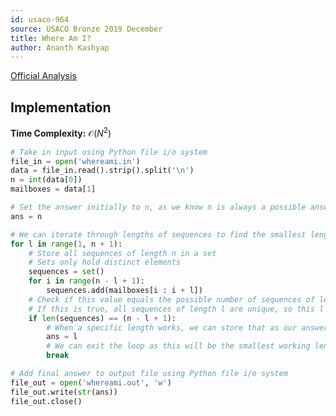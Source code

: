 ```yaml
---
id: usaco-964
source: USACO Bronze 2019 December
title: Where Am I?
author: Ananth Kashyap
---
```


[Official Analysis](http://www.usaco.org/current/data/sol_whereami_bronze_dec19.html)

## Implementation

**Time Complexity:** $\mathcal{O}(N^2)$

<LanguageSection>

<PySection>

```python
# Take in input using Python file i/o system
file_in = open('whereami.in')
data = file_in.read().strip().split('\n')
n = int(data[0])
mailboxes = data[1]

# Set the answer initially to n, as we know n is always a possible answer
ans = n

# We can iterate through lengths of sequences to find the smallest length
for l in range(1, n + 1):
	# Store all sequences of length n in a set
	# Sets only hold distinct elements
	sequences = set()
	for i in range(n - l + 1):
		sequences.add(mailboxes[i : i + l])
	# Check if this value equals the possible number of sequences of length l
	# If this is true, all sequences of length l are unique, so this l works
	if len(sequences) == (n - l + 1):
		# When a specific length works, we can store that as our answer
		ans = l
		# We can exit the loop as this will be the smallest working length
		break

# Add final answer to output file using Python file i/o system
file_out = open('whereami.out', 'w')
file_out.write(str(ans))
file_out.close()
```

</PySection>

</LanguageSection>

